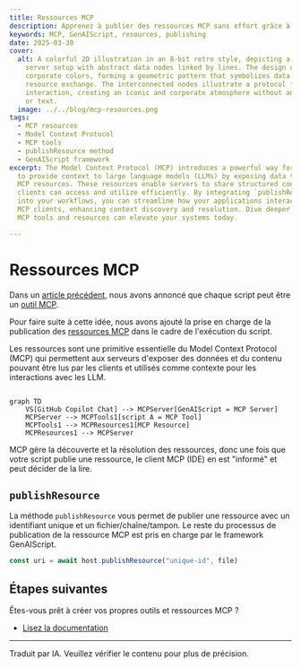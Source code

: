 ```yaml
---
title: Ressources MCP
description: Apprenez à publier des ressources MCP sans effort grâce à GenAIScript.
keywords: MCP, GenAIScript, resources, publishing
date: 2025-03-30
cover:
  alt: A colorful 2D illustration in an 8-bit retro style, depicting a stylized
    server setup with abstract data nodes linked by lines. The design uses five
    corporate colors, forming a geometric pattern that symbolizes data and
    resource exchange. The interconnected nodes illustrate a protocol for
    interaction, creating an iconic and corporate atmosphere without any people
    or text.
  image: ../../blog/mcp-resources.png
tags:
  - MCP resources
  - Model Context Protocol
  - MCP tools
  - publishResource method
  - GenAIScript framework
excerpt: The Model Context Protocol (MCP) introduces a powerful way for scripts
  to provide context to large language models (LLMs) by exposing data through
  MCP resources. These resources enable servers to share structured content that
  clients can access and utilize efficiently. By integrating `publishResource`
  into your workflows, you can streamline how your applications interact with
  MCP clients, enhancing context discovery and resolution. Dive deeper into how
  MCP tools and resources can elevate your systems today.

---
```



<BlogNarration />

# Ressources MCP

Dans un [article précédent](../../blog/scripts-as-mcp-tools/),
nous avons annoncé que chaque script peut être un [outil MCP](https://modelcontextprotocol.io/docs/concepts/tools).

Pour faire suite à cette idée, nous avons ajouté la prise en charge de la publication des [ressources MCP](https://modelcontextprotocol.io/docs/concepts/resources)
dans le cadre de l'exécution du script.

Les ressources sont une primitive essentielle du Model Context Protocol (MCP)
qui permettent aux serveurs d'exposer des données et du contenu pouvant être lus par les clients et utilisés comme contexte pour les interactions avec les LLM.

```mermaid

graph TD
    VS[GitHub Copilot Chat] --> MCPServer[GenAIScript = MCP Server]
    MCPServer --> MCPTools1[script A = MCP Tool]
    MCPTools1 --> MCPResources1[MCP Resource]
    MCPResources1 --> MCPServer
```

MCP gère la découverte et la résolution des ressources, donc une fois que votre script publie une ressource,
le client MCP (IDE) en est "informé" et peut décider de la lire.

## `publishResource`

La méthode `publishResource` vous permet de publier une ressource avec un identifiant unique et un fichier/chaîne/tampon.
Le reste du processus de publication de la ressource MCP est pris en charge par le framework GenAIScript.

```js
const uri = await host.publishResource("unique-id", file)
```

## Étapes suivantes

Êtes-vous prêt à créer vos propres outils et ressources MCP ?

* [Lisez la documentation](../../reference/scripts/mcp-server#resources/)

<hr />

Traduit par IA. Veuillez vérifier le contenu pour plus de précision.
